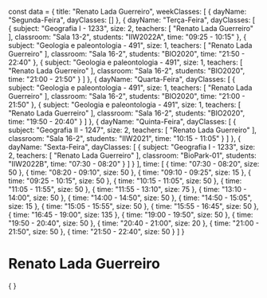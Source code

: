 const data = {
  title: "Renato Lada Guerreiro",
  weekClasses: [
    {
      dayName: "Segunda-Feira",
      dayClasses: []
    },
    {
      dayName: "Terça-Feira",
      dayClasses: [
        {
          subject: "Geografia I - 1233",
          size: 2,
          teachers: [
            "Renato Lada Guerreiro"
          ],
          classroom: "Sala 13-2",
          students: "IIW2022A",
          time: "09:25 - 10:15"
        },
        {
          subject: "Geologia e paleontologia - 491",
          size: 1,
          teachers: [
            "Renato Lada Guerreiro"
          ],
          classroom: "Sala 16-2",
          students: "BIO2020",
          time: "21:50 - 22:40"
        },
        {
          subject: "Geologia e paleontologia - 491",
          size: 1,
          teachers: [
            "Renato Lada Guerreiro"
          ],
          classroom: "Sala 16-2",
          students: "BIO2020",
          time: "21:00 - 21:50"
        }
      ]
    },
    {
      dayName: "Quarta-Feira",
      dayClasses: [
        {
          subject: "Geologia e paleontologia - 491",
          size: 1,
          teachers: [
            "Renato Lada Guerreiro"
          ],
          classroom: "Sala 16-2",
          students: "BIO2020",
          time: "21:00 - 21:50"
        },
        {
          subject: "Geologia e paleontologia - 491",
          size: 1,
          teachers: [
            "Renato Lada Guerreiro"
          ],
          classroom: "Sala 16-2",
          students: "BIO2020",
          time: "19:50 - 20:40"
        }
      ]
    },
    {
      dayName: "Quinta-Feira",
      dayClasses: [
        {
          subject: "Geografia II - 1247",
          size: 2,
          teachers: [
            "Renato Lada Guerreiro"
          ],
          classroom: "Sala 16-2",
          students: "IIW2021",
          time: "10:15 - 11:05"
        }
      ]
    },
    {
      dayName: "Sexta-Feira",
      dayClasses: [
        {
          subject: "Geografia I - 1233",
          size: 2,
          teachers: [
            "Renato Lada Guerreiro"
          ],
          classroom: "BioPark-01",
          students: "IIW2022B",
          time: "07:30 - 08:20"
        }
      ]
    }
  ],
  time: [
    {
      time: "07:30 - 08:20",
      size: 50
    },
    {
      time: "08:20 - 09:10",
      size: 50
    },
    {
      time: "09:10 - 09:25",
      size: 15
    },
    {
      time: "09:25 - 10:15",
      size: 50
    },
    {
      time: "10:15 - 11:05",
      size: 50
    },
    {
      time: "11:05 - 11:55",
      size: 50
    },
    {
      time: "11:55 - 13:10",
      size: 75
    },
    {
      time: "13:10 - 14:00",
      size: 50
    },
    {
      time: "14:00 - 14:50",
      size: 50
    },
    {
      time: "14:50 - 15:05",
      size: 15
    },
    {
      time: "15:05 - 15:55",
      size: 50
    },
    {
      time: "15:55 - 16:45",
      size: 50
    },
    {
      time: "16:45 - 19:00",
      size: 135
    },
    {
      time: "19:00 - 19:50",
      size: 50
    },
    {
      time: "19:50 - 20:40",
      size: 50
    },
    {
      time: "20:40 - 21:00",
      size: 20
    },
    {
      time: "21:00 - 21:50",
      size: 50
    },
    {
      time: "21:50 - 22:40",
      size: 50
    }
  ]
}

# Renato Lada Guerreiro

<div>
    {
        <Grid
            title={data.title} 
            weekClasses={data.weekClasses} 
            time={data.time}
        />
    }
</div>